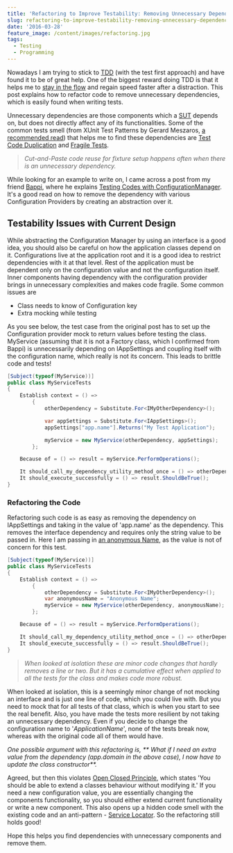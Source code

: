 ```yaml
---
title: 'Refactoring to Improve Testability: Removing Unnecessary Dependencies'
slug: refactoring-to-improve-testability-removing-unnecessary-dependencies
date: '2016-03-28'
feature_image: /content/images/refactoring.jpg
tags:
  - Testing
  - Programming
---
```

<ImageCard src="/content/images/refactoring.jpg" alt="Refactoring" />

Nowadays I am trying to stick to [TDD](http://butunclebob.com/ArticleS.UncleBob.TheThreeRulesOfTdd) (with the test first approach) and have found it to be of great help. One of the biggest reward doing TDD is that it helps me to [stay in the flow](https://vimeo.com/97419151) and regain speed faster after a distraction. This post explains how to refactor code to remove unnecessary dependencies, which is easily found when writing tests.

Unnecessary dependencies are those components which a [SUT](http://xunitpatterns.com/SUT.html) depends on, but does not directly affect any of its functionalities. Some of the common tests smell (from XUnit Test Patterns by Gerard Meszaros, [a recommended read](/blog/language-agnostic-books-for-every-developer-2/)) that helps me to find these dependencies are [Test Code Duplication](http://xunitpatterns.com/Test%20Code%20Duplication.html) and [Fragile Tests](http://xunitpatterns.com/Fragile%20Test.html).

> _Cut-and-Paste code reuse for fixture setup happens often when there is an unnecessary dependency._

While looking for an example to write on, I came across a post from my friend [Bappi](https://twitter.com/zpbappi), where he explains [Testing Codes with ConfigurationManager](http://zpbappi.com/testing-codes-with-configurationmanager-appsettings/). It's a good read on how to remove the dependency with various Configuration Providers by creating an abstraction over it.

## Testability Issues with Current Design

While abstracting the Configuration Manager by using an interface is a good idea, you should also be careful on how the application classes depend on it. Configurations live at the application root and it is a good idea to restrict dependencies with it at that level. Rest of the application must be dependent only on the configuration value and not the configuration itself. Inner components having dependency with the configuration provider brings in unnecessary complexities and makes code fragile. Some common issues are

-   Class needs to know of Configuration key
-   Extra mocking while testing

As you see below, the test case from the original post has to set up the Configuration provider mock to return values before testing the class. MyService (assuming that it is not a Factory class, which I confirmed from Bappi) is unnecessarily depending on IAppSettings and coupling itself with the configuration name, which really is not its concern. This leads to brittle code and tests!

```csharp
[Subject(typeof(MyService))]
public class MyServiceTests
{
    Establish context = () =>
        {
            otherDependency = Substitute.For<IMyOtherDependency>();

            var appSettings = Substitute.For<IAppSettings>();
            appSettings["app.name"].Returns("My Test Application");

            myService = new MyService(otherDependency, appSettings);
        };

    Because of = () => result = myService.PerformOperations();

    It should_call_my_dependency_utility_method_once = () => otherDependency.Received(1).UtilityMethod();
    It should_execute_successfully = () => result.ShouldBeTrue();
}

```

### Refactoring the Code

Refactoring such code is as easy as removing the dependency on IAppSettings and taking in the value of 'app.name' as the dependency. This removes the interface dependency and requires only the string value to be passed in. Here I am passing in [an anonymous Name](https://blogs.msdn.microsoft.com/ploeh/2008/11/17/anonymous-variables/), as the value is not of concern for this test.

```csharp
[Subject(typeof(MyService))]
public class MyServiceTests
{
    Establish context = () =>
        {
            otherDependency = Substitute.For<IMyOtherDependency>();
            var anonymousName = "Anonymous Name";
            myService = new MyService(otherDependency, anonymousName);
        };

    Because of = () => result = myService.PerformOperations();

    It should_call_my_dependency_utility_method_once = () => otherDependency.Received(1).UtilityMethod();
    It should_execute_successfully = () => result.ShouldBeTrue();
}

```

> _When looked at isolation these are minor code changes that hardly removes a line or two. But it has a cumulative effect when applied to all the tests for the class and makes code more robust._

When looked at isolation, this is a seemingly minor change of not mocking an interface and is just one line of code, which you could live with. But you need to mock that for all tests of that class, which is when you start to see the real benefit. Also, you have made the tests more resilient by not taking an unnecessary dependency. Even if you decide to change the configuration name to '_ApplicationName_', none of the tests break now, whereas with the original code all of them would have.

_One possible argument with this refactoring is, \*\* What if I need an extra value from the dependency (app.domain in the above case), I now have to update the class constructor\*\*._

Agreed, but then this violates [Open Closed Principle](https://blog.8thlight.com/uncle-bob/2014/05/12/TheOpenClosedPrinciple.html), which states 'You should be able to extend a classes behaviour without modifying it.' If you need a new configuration value, you are essentially changing the components functionality, so you should either extend current functionality or write a new component. This also opens up a hidden code smell with the existing code and an anti-pattern - [Service Locator](http://blog.ploeh.dk/2010/02/03/ServiceLocatorisanAnti-Pattern/). So the refactoring still holds good!

Hope this helps you find dependencies with unnecessary components and remove them.
